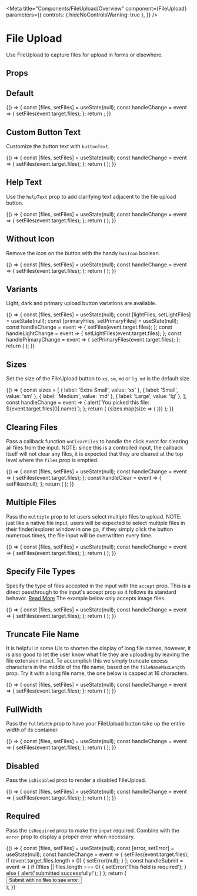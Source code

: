 
<Meta
  title="Components/FileUpload/Overview"
  component={FileUpload}
  parameters={{
    controls: { hideNoControlsWarning: true },
  }}
/>

# File Upload

Use FileUpload to capture files for upload in forms or elsewhere.

<Canvas isExpanded>
  <FileUpload labelText="My File" id="demoFileUpload" />
</Canvas>

## Props

<ArgsTable of={FileUpload} />

## Default

<Canvas>
  <Story name="Default">
    {() => {
      const [files, setFiles] = useState(null);
      const handleChange = event => {
        setFiles(event.target.files);
      };
      return <FileUpload labelText="My File" id="myFile" onChange={handleChange} files={files} />;
    }}
  </Story>
</Canvas>

## Custom Button Text

Customize the button text with `buttonText`.

<Canvas>
  <Story name="Button text">
    {() => {
      const [files, setFiles] = useState(null);
      const handleChange = event => {
        setFiles(event.target.files);
      };
      return (
        <FileUpload
          labelText="My File"
          id="myFile"
          onChange={handleChange}
          files={files}
          buttonText="Upload Your Power Bill"
        />
      );
    }}
  </Story>
</Canvas>

## Help Text

Use the `helpText` prop to add clarifying text adjacent to the file upload button.

<Canvas>
  <Story name="Help Text">
    {() => {
      const [files, setFiles] = useState(null);
      const handleChange = event => {
        setFiles(event.target.files);
      };
      return (
        <FileUpload
          labelText="My File"
          id="myFile"
          onChange={handleChange}
          files={files}
          helpText="image files only (jpg, png, gif)"
          accept="image/*"
        />
      );
    }}
  </Story>
</Canvas>

## Without Icon

Remove the icon on the button with the handy `hasIcon` boolean.

<Canvas>
  <Story name="Without Icon">
    {() => {
      const [files, setFiles] = useState(null);
      const handleChange = event => {
        setFiles(event.target.files);
      };
      return (
        <FileUpload
          labelText="My File"
          id="myFile"
          onChange={handleChange}
          files={files}
          hasIcon={false}
        />
      );
    }}
  </Story>
</Canvas>

## Variants

Light, dark and primary upload button variations are available.

<Canvas>
  <Story name="Variants">
    {() => {
      const [files, setFiles] = useState(null);
      const [lightFiles, setLightFiles] = useState(null);
      const [primaryFiles, setPrimaryFiles] = useState(null);
      const handleChange = event => {
        setFiles(event.target.files);
      };
      const handleLightChange = event => {
        setLightFiles(event.target.files);
      };
      const handlePrimaryChange = event => {
        setPrimaryFiles(event.target.files);
      };
      return (
        <Box childGap="md">
          <FileUpload
            labelText="My File"
            id="darkUpload"
            onChange={handleChange}
            files={files}
            variant="dark"
          />
          <FileUpload
            labelText="My File"
            id="lightUpload"
            onChange={handleLightChange}
            files={lightFiles}
            variant="light"
          />
          <FileUpload
            labelText="My File"
            id="primaryUpload"
            onChange={handlePrimaryChange}
            files={primaryFiles}
            variant="primary"
          />
        </Box>
      );
    }}
  </Story>
</Canvas>

## Sizes

Set the size of the FileUpload button to `xs`, `sm`, `md` or `lg`. `md` is the default size.

<Canvas>
  <Story name="Sizes">
    {() => {
      const sizes = [
        { label: 'Extra Small', value: 'xs' },
        { label: 'Small', value: 'sm' },
        { label: 'Medium', value: 'md' },
        { label: 'Large', value: 'lg' },
      ];
      const handleChange = event => {
        alert(`You picked this file: ${event.target.files[0].name}`);
      };
      return (
        <Box childGap="lg" direction="row">
          <Box childGap="md">
            <Box childGap="sm">
              {sizes.map(size => (
                <FileUpload
                  key={size.label}
                  labelText={size.label}
                  id={size.label}
                  onChange={handleChange}
                  size={size.value}
                  buttonText={size.label}
                  helpText="helpful text"
                />
              ))}
            </Box>
          </Box>
        </Box>
      );
    }}
  </Story>
</Canvas>

## Clearing Files

Pass a callback function `onClearFiles` to handle the click event for clearing all files from the input.
NOTE: since this is a controlled input, the callback itself will not clear any files, it is expected that
they are cleared at the top level where the `files` prop is emptied.

<Canvas>
  <Story name="Clear">
    {() => {
      const [files, setFiles] = useState(null);
      const handleChange = event => {
        setFiles(event.target.files);
      };
      const handleClear = event => {
        setFiles(null);
      };
      return (
        <Box childGap="md" direction="row">
          <FileUpload
            labelText="My File"
            id="myFile"
            onChange={handleChange}
            files={files}
            onClearFiles={handleClear}
          />
        </Box>
      );
    }}
  </Story>
</Canvas>

## Multiple Files

Pass the `multiple` prop to let users select multiple files to upload.
NOTE: just like a native file input, users will be expected to select multiple files in their finder/explorer
window in one go, if they simply click the button numerous times, the file input will be overwritten every time.

<Canvas>
  <Story name="Multiple Files">
    {() => {
      const [files, setFiles] = useState(null);
      const handleChange = event => {
        setFiles(event.target.files);
      };
      return (
        <FileUpload
          labelText="My File"
          id="myFile"
          onChange={handleChange}
          files={files}
          multiple
          buttonText="Upload Multiple Files"
        />
      );
    }}
  </Story>
</Canvas>

## Specify File Types

Specify the type of files accepted in the input with the `accept` prop. This is a direct passthrough to the
input's accept prop so it follows its standard behavor.
[Read More](https://developer.mozilla.org/en-US/docs/Web/HTML/Attributes/accept)
The example below only accepts image files.

<Canvas>
  <Story name="File Types">
    {() => {
      const [files, setFiles] = useState(null);
      const handleChange = event => {
        setFiles(event.target.files);
      };
      return (
        <FileUpload
          labelText="My File"
          id="myFile"
          onChange={handleChange}
          files={files}
          accept="image/*"
          buttonText="Upload Images"
        />
      );
    }}
  </Story>
</Canvas>

## Truncate File Name

It is helpful in some UIs to shorten the display of long file names, however, it is
also good to let the user know what file they are uploading by leaving the file extension intact.
To accomplish this we simply truncate excess characters in the middle of the file name, based on the
`fileNameMaxLength` prop. Try it with a long file name, the one below is capped at 16 characters.

<Canvas>
  <Story name="Truncated File Names">
    {() => {
      const [files, setFiles] = useState(null);
      const handleChange = event => {
        setFiles(event.target.files);
      };
      return (
        <FileUpload
          labelText="My File"
          id="myFile"
          onChange={handleChange}
          files={files}
          fileNameMaxLength={16}
        />
      );
    }}
  </Story>
</Canvas>

## FullWidth

Pass the `fullWidth` prop to have your FileUpload button take up the entire width of its container.

<Canvas>
  <Story name="Full Width">
    {() => {
      const [files, setFiles] = useState(null);
      const handleChange = event => {
        setFiles(event.target.files);
      };
      return (
        <FileUpload
          labelText="My File"
          id="myFile"
          onChange={handleChange}
          files={files}
          fullWidth
        />
      );
    }}
  </Story>
</Canvas>

## Disabled

Pass the `isDisabled` prop to render a disabled FileUpload.

<Canvas>
  <Story name="Disabled">
    {() => {
      const [files, setFiles] = useState(null);
      const handleChange = event => {
        setFiles(event.target.files);
      };
      return (
        <FileUpload
          labelText="My File"
          id="myFile"
          onChange={handleChange}
          files={files}
          isDisabled
        />
      );
    }}
  </Story>
</Canvas>

## Required

Pass the `isRequired` prop to make the `input` required. Combine with the `error` prop to
display a proper error when necessary.

<Canvas>
  <Story name="Required">
    {() => {
      const [files, setFiles] = useState(null);
      const [error, setError] = useState(null);
      const handleChange = event => {
        setFiles(event.target.files);
        if (event.target.files.length > 0) {
          setError(null);
        }
      };
      const handleSubmit = event => {
        if (!files || files.length === 0) {
          setError('This field is required');
        } else {
          alert('submitted successfully!');
        }
      };
      return (
        <Box childGap="md" direction="row">
          <FileUpload
            labelText="My File"
            id="myFile"
            onChange={handleChange}
            files={files}
            isRequired
            size="sm"
            error={error}
            fileNameMaxLength={14}
          />
          <div>
            <Button onClick={handleSubmit} size="sm">
              Submit with no files to see error.
            </Button>
          </div>
        </Box>
      );
    }}
  </Story>
</Canvas>
